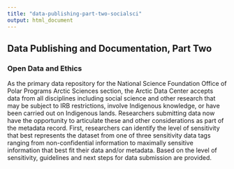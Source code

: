```yaml
---
title: "data-publishing-part-two-socialsci"
output: html_document
---
```


## Data Publishing and Documentation, Part Two

### Open Data and Ethics

As the primary data repository for the National Science Foundation Office of Polar Programs Arctic Sciences section, the Arctic Data Center accepts data from all disciplines including social science and other research that may be subject to IRB restrictions, involve Indigenous knowledge, or have been carried out on Indigenous lands. Researchers submitting data now have the opportunity to articulate these and other considerations as part of the metadata record. First, researchers can identify the level of sensitivity that best represents the dataset from one of three sensitivity data tags ranging from non-confidential information to maximally sensitive information that best fit their data and/or metadata. Based on the level of sensitivity, guidelines and next steps for data submission are provided. 